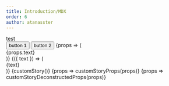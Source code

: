 ```yaml
---
title: Introduction/MDX
order: 6
author: atanasster
---
```



<Playground description="story with jsx child">
  <Story name="simple">
    <div>test</div>
  </Story>
</Playground>

<Playground description="story with two jsx children">
  <Story name="multiple-children" >
    <button>button 1</button>
    <button>button 2</button>
  </Story>
</Playground>

<Playground description="story with props">
  <Story name='mdx-story-props' controls={{ text: { type: 'text', value: 'hello'}}}>
    {props => (
      <div>{props.text}</div>
    )}
  </Story>
</Playground>  

<Playground description="story with deconstructed props">
  <Story name='mdx-story-desconstructed-props' controls={{ text: { type: 'text', value: 'hello'}}}>
    {({ text }) => (
      <div>{text}</div>
    )}
  </Story>
</Playground>

<Playground description="story from external file">
  <Story name='mdx-external-story'>
    {customStory()}
  </Story>
</Playground>


<Playground description="story from external file with props">
  <Story name='mdx-external-story-props' controls={{ text: { type: 'text', value: 'hello'}}} >
    {props => customStoryProps(props)}
  </Story>
</Playground>

<Playground description="story from external file with deconstructed props">
  <Story name='mdx-external-story-deconstructed-props' controls={{ text: { type: 'text', value: 'hello'}}}>
    {props => customStoryDeconstructedProps(props)}
  </Story>
</Playground>

